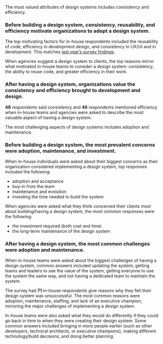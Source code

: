 
<ContentBlock>

The most valued attributes of design systems includes consistency and efficiency.

</ContentBlock>

<HeaderBlock>

### Before building a design system, consistency, reusability, and efficiency motivate organizations to adopt a design system.

</HeaderBlock>

<ContentBlock>

The top motivating factors for in-house respondents included the reusability of code, efficiency in development design, and consistency in UX/UI and in development. This matches [last year’s survey findings][1].

</ContentBlock>

<Table3a />

<ContentBlock>

When agencies suggest a design system to clients, the top reasons mirror what motivated in-house teams to consider a design system: consistency, the ability to reuse code, and greater efficiency in their work.

</ContentBlock>

<Table3b />

<HeaderBlock>

### After having a design system, organizations value the consistency and efficiency brought to development and design.

</HeaderBlock>

<ContentBlock>

**48** respondents said consistency and **46** respondents mentioned efficiency when in-house teams and agencies were asked to describe the most valuable aspect of having a design system.

The most challenging aspects of design systems includes adoption and maintenance.

</ContentBlock>

<HeaderBlock>

### Before building a design system, the most prevalent concerns were adoption, maintenance, and investment.

</HeaderBlock>

<ContentBlock>

When in-house individuals were asked about their biggest concerns as their organization considered implementing a design system, top responses included the following:

- adoption and acceptance
- buy-in from the team
- maintenance and evolution
- investing the time needed to build the system

When agencies were asked what they think concerned their clients most about building/having a design system, the most common responses were the following:

- the investment required (both cost and time)
- the long-term maintenance of the design system

</ContentBlock>

<HeaderBlock>

### After having a design system, the most common challenges were adoption and maintenance.

</HeaderBlock>

<ContentBlock>

When in-house teams were asked about the biggest challenges of having a design system, common answers included updating the system, getting teams and leaders to see the value of the system, getting everyone to use the system the same way, and not having a dedicated team to maintain the system.

The survey had **71** in-house respondents give reasons why they felt their design system was unsuccessful. The most common reasons were adoption, maintenance, staffing, and lack of an executive champion, mirroring the major challenges of implementing a design system.

</ContentBlock>

<Table3c />

<ContentBlock>

In-house teams were also asked what they would do differently if they could go back in time to when they were creating their design system. Some common answers included bringing in more people earlier (such as other developers, technical architects, or executive champions), making different technology/build decisions, and doing better planning.

</ContentBlock>

[1]: https://designsystemssurvey.seesparkbox.com/#why-orgs-build-design-systems
